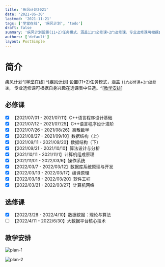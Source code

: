 ```yaml
---
title: '疾风计划2021'
date: '2021-06-30'
lastmod: '2021-11-21'
tags: ['学堂在线', '疾风计划', 'todo']
draft: false
summary: '疾风计划设置(11+2)任务模式，涵盖11门必修课+2门选修课，专业选修课可根据自身兴趣在选课表中任选'
authors: ['default']
layout: PostSimple
---
```


# 简介

<TOCInline toc={props.toc} exclude="简介" toHeading={2} />

疾风计划^[[学堂在线](https://www.xuetangx.com/)] ^[[疾风计划](https://www.xuetangx.com/program/XT08090037782102?channel=i.area.learn_title)]
设置(11+2)任务模式，涵盖 `11门必修课`+`2门选修课`，
专业选修课可根据自身兴趣在选课表中任选。^[[教学安排](https://docs.qq.com/sheet/DQlNsaUhHanJ3Rnhv?tab=ppxiem&_t=1637506279345)]

## 必修课

- [x] 【2021/07/01 - 2021/07/11】C++语言程序设计基础
- [x] 【2021/07/12 - 2021/07/25】C++语言程序设计进阶
- [x] 【2021/07/26 - 2021/08/26】离散数学
- [x] 【2021/08/27 - 2021/09/10】数据结构（上）
- [x] 【2021/09/11 - 2021/09/20】数据结构（下）
- [x] 【2021/09/21 - 2021/10/10】算法设计与分析
- [x] 【2021/10/11 - 2021/11/1】计算机组成原理
- [x] 【2021/11/01 - 2022/03/6】操作系统
- [x] 【2022/03/7 - 2022/03/12】数据库系统原理与开发
- [x] 【2022/03/13 - 2022/03/17】编译原理
- [x] 【2022/03/18 - 2022/03/20】软件工程
- [x] 【2022/03/21 - 2022/03/27】计算机网络

## 选修课

- [x] 【2022/3/28 - 2022/4/10】数据挖掘：理论与算法
- [ ] 【2022/4/11 - 2022/6/30】大数据平台核心技术

## 教学安排

![plan-1](/static/images/blastPlan/plan-1.png)

![plan-2](/static/images/blastPlan/plan-2.png)
